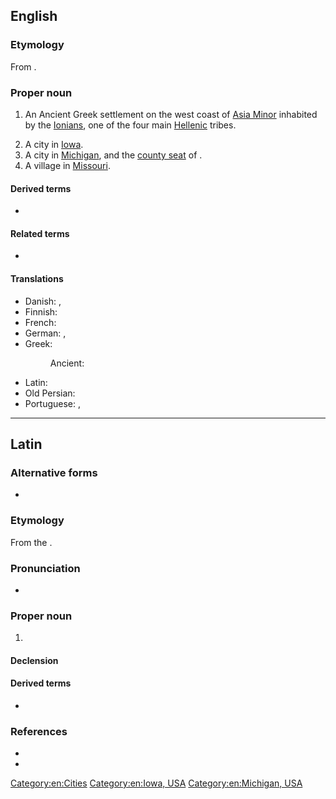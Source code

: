 {{also|Iónia|Iônia}}
==English==
{{wikipedia}}

===Etymology===
From {{etyl|grc|en}} {{m|grc|Ἰωνία}}.

===Proper noun===
{{en-proper noun}}

# {{lb|en|historical}} An Ancient Greek settlement on the west coast of [[Asia Minor]] inhabited by the [[Ionian]]s, one of the four main [[Hellenic]] tribes.
# A city in [[Iowa]].
# A city in [[Michigan]], and the [[county seat]] of {{l|en|Ionia County}}.
# A village in [[Missouri]].

====Derived terms====
* {{l|en|Ionia County}}

====Related terms====
* {{l|en|Ion}}

====Translations====
{{trans-top|(historical) Ancient Greek settlement in Asia Minor}}
* Danish: {{t|da|Jonien}}, {{t|da|Ionien}}
* Finnish: {{t|fi|Joonia}}
* French: {{t+|fr|Ionie|f}}
* German: {{t|de|Jonien}}, {{t|de|Ionien}}
* Greek: {{t+|el|Ιωνία|f}}
*: Ancient: {{t|grc|Ἰωνία|f|sc=polytonic}}
{{trans-mid}}
* Latin: {{t|la|Iōnia|f}}
* Old Persian: {{t|peo|𐎹𐎢𐎴|tr=Yauna|sc=Xpeo}}
* Portuguese: {{t|pt|Iónia|f}} {{qualifier|Portugal}}, {{t|pt|Iônia|f}} {{qualifier|Brazil}}
{{trans-bottom}}

[[Category:en:Cities]]
[[Category:en:Iowa, USA]]
[[Category:en:Michigan, USA]]

----

==Latin==

===Alternative forms===
* {{l|la|Jonia}}

===Etymology===
From the {{der|la|grc|Ἰωνία}}.

===Pronunciation===
* {{la-IPA|i.ōnia}}

===Proper noun===
{{la-proper noun|Iōnia|Iōniae|f|first}}

# {{l|en|Ionia}} {{gloss|region in Asia Minor}}

====Declension====
{{la-ndecl|Iōnia<1.loc>}}

====Derived terms====
* {{l|la|Iōnēnsis}} {{qualifier|New Latin}}

===References===
* {{R:L&S}}
* {{R:OLD|1|Ĭōnia|964/2}}

{{topics|la|Place names}}